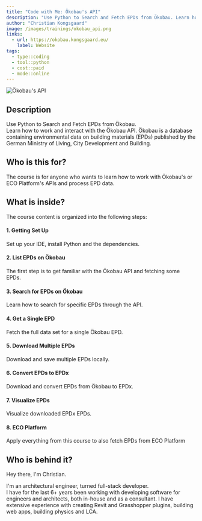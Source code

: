 ```yaml
---
title: "Code with Me: Ökobau's API"
description: "Use Python to Search and Fetch EPDs from Ökobau. Learn how to work and interact with the Ökobau API."
author: "Christian Kongsgaard"
image: /images/trainings/okobau_api.png
links:
  - url: https://okobau.kongsgaard.eu/
    label: Website
tags:
  - type::coding
  - tool::python
  - cost::paid
  - mode::online
---
```


![Ökobau's API](/images/trainings/okobau_api.png)

## Description

Use Python to Search and Fetch EPDs from Ökobau. \
Learn how to work and interact with the Ökobau API.
Ökobau is a database containing environmental data on building materials (EPDs) published by the German Ministry of
Living, City Development and Building.

## Who is this for?

The course is for anyone who wants to learn how to work with Ökobau's or ECO Platform's APIs and process EPD data.

## What is inside?

The course content is organized into the following steps:

#### 1. Getting Set Up

Set up your IDE, install Python and the dependencies.

#### 2. List EPDs on Ökobau

The first step is to get familiar with the Ökobau API and fetching some EPDs.

#### 3. Search for EPDs on Ökobau

Learn how to search for specific EPDs through the API.

#### 4. Get a Single EPD

Fetch the full data set for a single Ökobau EPD.

#### 5. Download Multiple EPDs

Download and save multiple EPDs locally.

#### 6. Convert EPDs to EPDx

Download and convert EPDs from Ökobau to EPDx.

#### 7. Visualize EPDs

Visualize downloaded EPDx EPDs.

#### 8. ECO Platform

Apply everything from this course to also fetch EPDs from ECO Platform

## Who is behind it?

Hey there, I'm Christian.

I'm an architectural engineer, turned full-stack developer. \
I have for the last 6+ years been working with developing software for engineers and architects, both in-house and as
a consultant. I have extensive experience with creating Revit and Grasshopper plugins, building web apps, building
physics and LCA.
